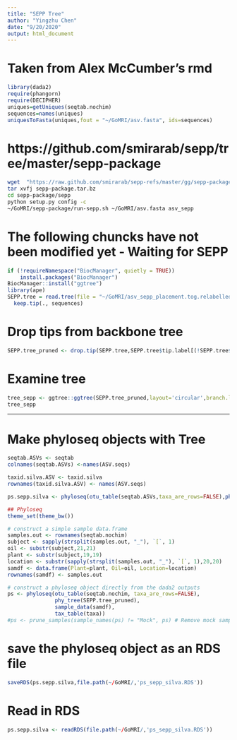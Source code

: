 ```yaml
---
title: "SEPP Tree"
author: "Yingzhu Chen"
date: "9/20/2020"
output: html_document
---
```


# Taken from Alex McCumber's rmd
```r
library(dada2)
require(phangorn)
require(DECIPHER)
uniques=getUniques(seqtab.nochim)
sequences=names(uniques)
uniquesToFasta(uniques,fout = "~/GoMRI/asv.fasta", ids=sequences)
```


# https://github.com/smirarab/sepp/tree/master/sepp-package
```bash
wget  "https://raw.github.com/smirarab/sepp-refs/master/gg/sepp-package.tar.bz"
tar xvfj sepp-package.tar.bz
cd sepp-package/sepp
python setup.py config -c
~/GoMRI/sepp-package/run-sepp.sh ~/GoMRI/asv.fasta asv_sepp
```


# The following chuncks have not been modified yet - Waiting for SEPP
```r
if (!requireNamespace("BiocManager", quietly = TRUE))
    install.packages("BiocManager")
BiocManager::install("ggtree")
library(ape)
SEPP.tree = read.tree(file = "~/GoMRI/asv_sepp_placement.tog.relabelled.tre") %>%
  keep.tip(., sequences)
```

# Drop tips from backbone tree
```r
SEPP.tree_pruned <- drop.tip(SEPP.tree,SEPP.tree$tip.label[(!SEPP.tree$tip.label %in% names(ASV_seqs))])
```


# Examine tree
```r
tree_sepp <- ggtree::ggtree(SEPP.tree_pruned,layout='circular',branch.length='none')+labs(title='SEPP tree')
tree_sepp
```

------------------------------------------------------------------------------------------------------------

# Make phyloseq objects with Tree 
```r
seqtab.ASVs <- seqtab
colnames(seqtab.ASVs) <-names(ASV.seqs)

taxid.silva.ASV <- taxid.silva
rownames(taxid.silva.ASV) <- names(ASV.seqs)

ps.sepp.silva <- phyloseq(otu_table(seqtab.ASVs,taxa_are_rows=FALSE),phy_tree(SEPP.tree_pruned),tax_table(taxid.silva.ASV),sample_data(metadata))

```

```r
## Phyloseq
theme_set(theme_bw())

# construct a simple sample data.frame
samples.out <- rownames(seqtab.nochim)
subject <- sapply(strsplit(samples.out, "_"), `[`, 1)
oil <- substr(subject,21,21)
plant <- substr(subject,19,19)
location <- substr(sapply(strsplit(samples.out, "_"), `[`, 1),20,20)
samdf <- data.frame(Plant=plant, Oil=oil, Location=location)
rownames(samdf) <- samples.out

# construct a phyloseq object directly from the dada2 outputs
ps <- phyloseq(otu_table(seqtab.nochim, taxa_are_rows=FALSE), 
               phy_tree(SEPP.tree_pruned),
               sample_data(samdf), 
               tax_table(taxa))
#ps <- prune_samples(sample_names(ps) != "Mock", ps) # Remove mock sample
```


#  save the phyloseq object as an RDS file
```r
saveRDS(ps.sepp.silva,file.path(~/GoMRI/,'ps_sepp_silva.RDS'))
```

# Read in RDS 
```r
ps.sepp.silva <- readRDS(file.path(~/GoMRI/,'ps_sepp_silva.RDS'))
```